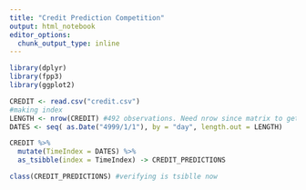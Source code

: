 ```yaml
---
title: "Credit Prediction Competition"
output: html_notebook
editor_options: 
  chunk_output_type: inline
---
```


```r
library(dplyr)
library(fpp3)
library(ggplot2)
```

```r
CREDIT <- read.csv("credit.csv")
#making index
LENGTH <- nrow(CREDIT) #492 observations. Need nrow since matrix to get 492 
DATES <- seq( as.Date("4999/1/1"), by = "day", length.out = LENGTH) 

CREDIT %>% 
  mutate(TimeIndex = DATES) %>% 
  as_tsibble(index = TimeIndex) -> CREDIT_PREDICTIONS

class(CREDIT_PREDICTIONS) #verifying is tsiblle now
```



